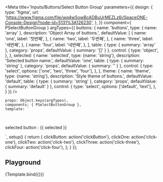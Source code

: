 
<Meta
    title='Inputs/Buttons/Select Button Group'
    parameters={{
        design: {
            type: 'figma',
            url: 'https://www.figma.com/file/wq4wSowBcADBuUrMEZLz6i/SpaceONE-Console-Design?node-id=5131%3A126230',
        },
    }}
    component={ PSelectButtonGroup }
    argTypes={{
        buttons: {
            name: 'buttons',
            type: { name: 'array' },
            description: 'Object Array of buttons.',
            defaultValue: [
                {
                    name: 'one',
                    label: '첫번째',
                },
                {
                    name: 'two',
                    label: '두번째',
                },
                {
                    name: 'three',
                    label: '세번째',
                },
                {
                    name: 'four',
                    label: '네번째',
                },
            ],
            table: {
                type: {
                    summary: 'array'
                },
                category: 'props',
                defaultValue: {
                    summary: '[]'
                }
            },
            control: {
                type: 'object',
            },
        },
        selected: {
            name: 'selected',
            type: {name: 'string'},
            description: 'Selected button name.',
            defaultValue: 'one',
            table: {
                type: {
                    summary: 'string'
                },
                category: 'props',
                defaultValue: {
                    summary: ''
                }
            },
            control: {
                type: 'select',
                options: ['one', 'two', 'three', 'four'],
            },
        },
        theme: {
            name: 'theme',
            type: {name: 'string'},
            description: 'Style theme of buttons.',
            defaultValue: 'default',
            table: {
                type: {
                    summary: 'string'
                },
                category: 'props',
                defaultValue: {
                    summary: 'default'
                }
            },
            control: {
                type: 'select',
                options: ['default', 'text'],
            },
        }
    }}
/>

    props: Object.keys(argTypes),
    components: { PSelectButtonGroup },
    template: `
<div style="align-items:center; justify-content:center;">
    <p-select-button-group
        :buttons="buttons"
        :selected.sync="selected"
        :theme="theme"
        @clickButton="clickButton"
        @click-one="clickOne"
        @click-two="clickTwo"
        @click-three="clickThree"
        @click-four="clickFour"
    />
    <br>
    <p>selected button : {{ selected }}</p>
</div>`,
    setup() {
        return {
            clickButton: action('clickButton'),
            clickOne: action('click-one'),
            clickTwo: action('click-two'),
            clickThree: action('click-three'),
            clickFour: action('click-four'),
        };
    }
});

## Playground
<Canvas>
    <Story name="playground" >
        {Template.bind({})}
    </Story>
</Canvas>

<ArgsTable story="playground" />

